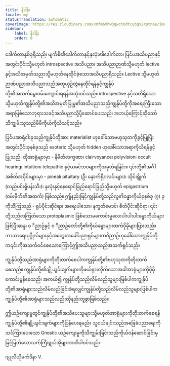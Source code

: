 ```yaml
---
title: နိဒါန်း
locale: my
statusTranslation: automatic
coverImage: https://res.cloudinary.com/xmfm6mhw3gwctndtcubgx2rptnae/image/upload/v1741354450/small_cover_introduccion_a_la_gnosis_57a3fc8d72.webp
sidebar:
    label: နိဒါန်း
    order: 0
---
```

ဒေါက်တာနှစ်ခုရှိသည်၊ မျက်စိ၏ဒေါက်တာနှင့်နှလုံး၏ဒေါက်တာ၊ ပြင်ပအသိပညာနှင့်အတွင်းပိုင်းသို့မဟုတ် introspective အသိပညာ၊ အသိပညာဉာဏ်သို့မဟုတ် lective နှင့်အသိအမှတ်သညာသို့မဟုတ်နေထိုင်ခဲ့သောအသိပညာရှိသည်။ Lective သို့မဟုတ်ဉာဏ်ပညာအသိပညာသည်အတူယှဉ်တွဲနေထိုင်ရန်နှင့်ကျွန်ုပ်တို့၏အသက်မွေးဝမ်းကျောင်းရရန်အသုံးဝင်သည်။ introspective နှင့်သတိရှိသောသို့မဟုတ်ကျွန်ုပ်တို့၏အသိအမှတ်ပြုမှု၏အသိပညာသည်ကျွန်ုပ်တို့ကိုအရေးကြီးသောအရာဖြစ်သောဘုရားသခင့်အသိပညာသို့ပို့ဆောင်ပေးသည်၊ အဘယ့်ကြောင့်ဆိုသော်သိကျွမ်းသူသည်မိမိကိုယ်ကိုသိသင့်သည်။

ပြင်ပအာရုံငါးခုသည်ကျွန်ုပ်တို့အား materialist ဟုခေါ်သောဗဟုသုတကိုခွင့်ပြုပြီးအတွင်းပိုင်းခုနစ်ခုသည် esoteric သို့မဟုတ် hidden ဟုခေါ်သောအရာကိုသိရန်ခွင့်ပြုသည်၊ ထိုအာရုံများမှာ - နိမိတ်လက္ခဏာ၊ clairvoyance၊ polyvision၊ occult hearing၊ intuition၊ telepathic နှင့်ယခင်ဘဝများကိုအမှတ်ရခြင်း။ ၎င်းတို့၏အင်္ဂါအစိတ်အပိုင်းများမှာ - pineal၊ pituitary (ဦး နှောက်ရှိဂလင်းများ)၊ သိုင်းရွိုက် (လည်ပင်းရှိပန်းသီး)၊ နှလုံးနှင့်နေရောင်ခြည်ရောင်ခြည်သို့မဟုတ် epigastrium (ဝမ်းဗိုက်၏အထက်) ဖြစ်သည်။ ဤနည်းဖြင့်ကျွန်ုပ်တို့သည်လူ၏ခန္ဓာကိုယ်ခုနစ်ခု (၇) ခုကိုသိကြသည် - ရုပ်ပိုင်းဆိုင်ရာ၊ အရေးပါသော၊ နက္ခတ်ဗေဒင်၊ စိတ်ပိုင်းဆိုင်ရာ၊ ၎င်းတို့သည်လကြတ်သော protoplasmic ဖြစ်သောမကောင်းမှုလေးပါးပါးပါးခန္ဓာကိုယ်များဖြစ်ပြီးဆန္ဒ၊ ၀ ိညာဉ်နှင့် ၀ ိညာဉ်တော်တို့၏ကိုယ်ခန္ဓာများထက်ပိုမိုများပြားသည်။ ဘာသာရေးပုဂ္ဂိုလ်များနှင့်အတွေးအခေါ်ပညာရှင်များကဝိညာဉ်ဟုခေါ်သောကျွန်ုပ်တို့က၎င်းကိုအသက်ဝင်စေသောကြောင့်ဤအသိပညာသည်အသက်ရှင်သည်။

ကျွန်ုပ်တို့သည်အာရုံများကိုတိုးတက်စေပါကကျွန်ုပ်တို့၏ဗဟုသုတကိုတိုးတက်စေသည်။ ကျွန်ုပ်တို့၏ချို့ယွင်းချက်များကိုဖယ်ရှားလိုက်သောအခါအာရုံများကိုပိုမိုကောင်းမွန်စေသည်၊ အကယ်၍ ကျွန်ုပ်တို့သည်လိမ်လည်သူများဖြစ်ပါကကျွန်ုပ်တို့၏အာရုံများသည်လိမ်လည်ခြင်းခံရလျှင်ကျွန်ုပ်တို့သည်လိမ်လည်သူများဖြစ်ပါကကျွန်ုပ်တို့၏အာရုံများသည်လည်းထိုနည်းတူစွာဖြစ်သည်။

ဤယဉ်ကျေးမှုတွင်ကျွန်ုပ်တို့၏အသိပေးသူများသို့မဟုတ်အာရုံများကိုတိုးတက်စေရန်ကျွန်ုပ်တို့၏ချို့ယွင်းချက်များကိုပြန်ပေးရမည်။ သူငယ်ချင်းသည်အခြေခံပညာရေးကိုသင်ကြားပေးသော Gnostic ယဉ်ကျေးမှုကိုသိကျွမ်းခြင်းသည်ကိုယ်ဝန်ဆောင်ခြင်းမှမြင့်မြတ်သောသက်ကြီးရွယ်အိုများအထိပါဝင်သည်။

ဂျူလီယိုမက်ဒီနာ V.
